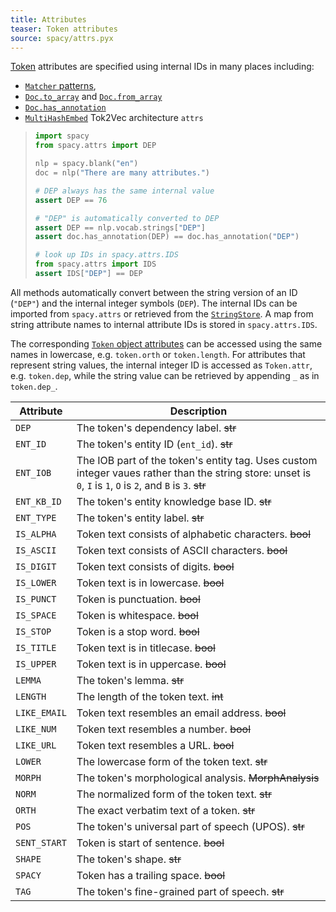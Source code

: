 ```yaml
---
title: Attributes
teaser: Token attributes
source: spacy/attrs.pyx
---
```


[Token](/api/token) attributes are specified using internal IDs in many places
including:

- [`Matcher` patterns](/api/matcher#patterns),
- [`Doc.to_array`](/api/doc#to_array) and
  [`Doc.from_array`](/api/doc#from_array)
- [`Doc.has_annotation`](/api/doc#has_annotation)
- [`MultiHashEmbed`](/api/architectures#MultiHashEmbed) Tok2Vec architecture
  `attrs`

> ```python
> import spacy
> from spacy.attrs import DEP
>
> nlp = spacy.blank("en")
> doc = nlp("There are many attributes.")
>
> # DEP always has the same internal value
> assert DEP == 76
>
> # "DEP" is automatically converted to DEP
> assert DEP == nlp.vocab.strings["DEP"]
> assert doc.has_annotation(DEP) == doc.has_annotation("DEP")
>
> # look up IDs in spacy.attrs.IDS
> from spacy.attrs import IDS
> assert IDS["DEP"] == DEP
> ```

All methods automatically convert between the string version of an ID (`"DEP"`)
and the internal integer symbols (`DEP`). The internal IDs can be imported from
`spacy.attrs` or retrieved from the [`StringStore`](/api/stringstore). A map
from string attribute names to internal attribute IDs is stored in
`spacy.attrs.IDS`.

The corresponding [`Token` object attributes](/api/token#attributes) can be
accessed using the same names in lowercase, e.g. `token.orth` or `token.length`.
For attributes that represent string values, the internal integer ID is accessed
as `Token.attr`, e.g. `token.dep`, while the string value can be retrieved by
appending `_` as in `token.dep_`.

| Attribute    | Description                                                                                                                                                   |
| ------------ | ------------------------------------------------------------------------------------------------------------------------------------------------------------- |
| `DEP`        | The token's dependency label. ~~str~~                                                                                                                         |
| `ENT_ID`     | The token's entity ID (`ent_id`). ~~str~~                                                                                                                     |
| `ENT_IOB`    | The IOB part of the token's entity tag. Uses custom integer vaues rather than the string store: unset is `0`, `I` is `1`, `O` is `2`, and `B` is `3`. ~~str~~ |
| `ENT_KB_ID`  | The token's entity knowledge base ID. ~~str~~                                                                                                                 |
| `ENT_TYPE`   | The token's entity label. ~~str~~                                                                                                                             |
| `IS_ALPHA`   | Token text consists of alphabetic characters. ~~bool~~                                                                                                        |
| `IS_ASCII`   | Token text consists of ASCII characters. ~~bool~~                                                                                                             |
| `IS_DIGIT`   | Token text consists of digits. ~~bool~~                                                                                                                       |
| `IS_LOWER`   | Token text is in lowercase. ~~bool~~                                                                                                                          |
| `IS_PUNCT`   | Token is punctuation. ~~bool~~                                                                                                                                |
| `IS_SPACE`   | Token is whitespace. ~~bool~~                                                                                                                                 |
| `IS_STOP`    | Token is a stop word. ~~bool~~                                                                                                                                |
| `IS_TITLE`   | Token text is in titlecase. ~~bool~~                                                                                                                          |
| `IS_UPPER`   | Token text is in uppercase. ~~bool~~                                                                                                                          |
| `LEMMA`      | The token's lemma. ~~str~~                                                                                                                                    |
| `LENGTH`     | The length of the token text. ~~int~~                                                                                                                         |
| `LIKE_EMAIL` | Token text resembles an email address. ~~bool~~                                                                                                               |
| `LIKE_NUM`   | Token text resembles a number. ~~bool~~                                                                                                                       |
| `LIKE_URL`   | Token text resembles a URL. ~~bool~~                                                                                                                          |
| `LOWER`      | The lowercase form of the token text. ~~str~~                                                                                                                 |
| `MORPH`      | The token's morphological analysis. ~~MorphAnalysis~~                                                                                                         |
| `NORM`       | The normalized form of the token text. ~~str~~                                                                                                                |
| `ORTH`       | The exact verbatim text of a token. ~~str~~                                                                                                                   |
| `POS`        | The token's universal part of speech (UPOS). ~~str~~                                                                                                          |
| `SENT_START` | Token is start of sentence. ~~bool~~                                                                                                                          |
| `SHAPE`      | The token's shape. ~~str~~                                                                                                                                    |
| `SPACY`      | Token has a trailing space. ~~bool~~                                                                                                                          |
| `TAG`        | The token's fine-grained part of speech. ~~str~~                                                                                                              |
